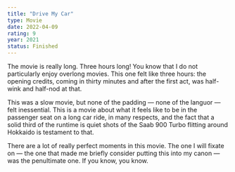 ```yaml
---
title: "Drive My Car"
type: Movie
date: 2022-04-09
rating: 9
year: 2021
status: Finished
---
```


The movie is really long. Three hours long! You know that I do not particularly enjoy overlong movies. This one felt like three hours: the opening credits, coming in thirty minutes and after the first act, was half-wink and half-nod at that.

This was a slow movie, but none of the padding — none of the languor — felt inessential. This is a movie about what it feels like to be in the passenger seat on a long car ride, in many respects, and the fact that a solid third of the runtime is quiet shots of the Saab 900 Turbo flitting around Hokkaido is testament to that.

There are a lot of really perfect moments in this movie. The one I will fixate on — the one that made me briefly consider putting this into my canon — was the penultimate one. If you know, you know.

